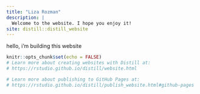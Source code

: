 ---
title: "Liza Rozman"
description: |
  Welcome to the website. I hope you enjoy it!
site: distill::distill_website
---
hello, i'm building this website


```{r setup, include=FALSE}
knitr::opts_chunk$set(echo = FALSE)
# Learn more about creating websites with Distill at:
# https://rstudio.github.io/distill/website.html

# Learn more about publishing to GitHub Pages at:
# https://rstudio.github.io/distill/publish_website.html#github-pages

```

